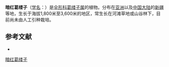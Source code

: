 {{NoteTA|G1=LS}}
{{Speciesbox
| name = 暗红葛缕子
| status = 
| status_system = 
| image = 
| genus = Carum
| species = atrosanguineum
| authority = Kar.
}}

'''暗红葛缕子'''（[[学名|学名]]：{{lang|la|''Carum atrosanguineum''}}）是[[伞形科|伞形科]][[葛缕子属|葛缕子属]]的植物。分布在[[亚洲|亚洲]]以及[[中国大陆|中国大陆]]的[[新疆|新疆]]等地，生长于海拔1,800米至3,600米的地区，常生长在河滩草地或山谷林下，目前尚未由人工引种栽培。

== 参考文献 ==
<div class="references-small">
* {{cite web| url =http://www.bioinfo.cn/db05/KmzwSpecies.php?action=view&id=29750| title =暗红葛缕子| work =《中国高等植物数据库全库》| publisher =中国科学院微生物研究所| author =昆明植物研究所| accessdate =2009-02-26| deadurl =yes| archiveurl =https://web.archive.org/web/20160305053447/http://www.bioinfo.cn/db05/KmzwSpecies.php?action=view&id=29750| archivedate =2016-03-05}}
</div>
{{Taxonbar|from=Q11090381}}

[[Category:葛缕子属|暗红葛缕子]]


{{Apiales-stub}}